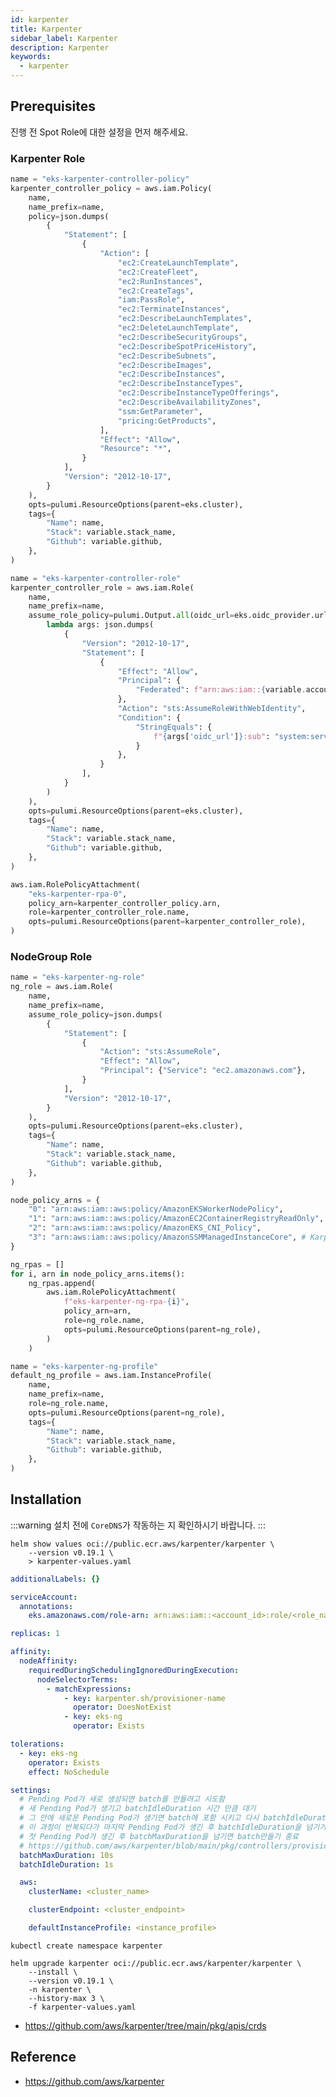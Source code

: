 ```yaml
---
id: karpenter
title: Karpenter
sidebar_label: Karpenter
description: Karpenter
keywords:
  - karpenter
---
```


## Prerequisites

진행 전 Spot Role에 대한 설정을 먼저 해주세요.

### Karpenter Role

```python
name = "eks-karpenter-controller-policy"
karpenter_controller_policy = aws.iam.Policy(
    name,
    name_prefix=name,
    policy=json.dumps(
        {
            "Statement": [
                {
                    "Action": [
                        "ec2:CreateLaunchTemplate",
                        "ec2:CreateFleet",
                        "ec2:RunInstances",
                        "ec2:CreateTags",
                        "iam:PassRole",
                        "ec2:TerminateInstances",
                        "ec2:DescribeLaunchTemplates",
                        "ec2:DeleteLaunchTemplate",
                        "ec2:DescribeSecurityGroups",
                        "ec2:DescribeSpotPriceHistory",
                        "ec2:DescribeSubnets",
                        "ec2:DescribeImages",
                        "ec2:DescribeInstances",
                        "ec2:DescribeInstanceTypes",
                        "ec2:DescribeInstanceTypeOfferings",
                        "ec2:DescribeAvailabilityZones",
                        "ssm:GetParameter",
                        "pricing:GetProducts",
                    ],
                    "Effect": "Allow",
                    "Resource": "*",
                }
            ],
            "Version": "2012-10-17",
        }
    ),
    opts=pulumi.ResourceOptions(parent=eks.cluster),
    tags={
        "Name": name,
        "Stack": variable.stack_name,
        "Github": variable.github,
    },
)

name = "eks-karpenter-controller-role"
karpenter_controller_role = aws.iam.Role(
    name,
    name_prefix=name,
    assume_role_policy=pulumi.Output.all(oidc_url=eks.oidc_provider.url,).apply(
        lambda args: json.dumps(
            {
                "Version": "2012-10-17",
                "Statement": [
                    {
                        "Effect": "Allow",
                        "Principal": {
                            "Federated": f"arn:aws:iam::{variable.account_id}:oidc-provider/{args['oidc_url']}"
                        },
                        "Action": "sts:AssumeRoleWithWebIdentity",
                        "Condition": {
                            "StringEquals": {
                                f"{args['oidc_url']}:sub": "system:serviceaccount:karpenter:karpenter"
                            }
                        },
                    }
                ],
            }
        )
    ),
    opts=pulumi.ResourceOptions(parent=eks.cluster),
    tags={
        "Name": name,
        "Stack": variable.stack_name,
        "Github": variable.github,
    },
)

aws.iam.RolePolicyAttachment(
    "eks-karpenter-rpa-0",
    policy_arn=karpenter_controller_policy.arn,
    role=karpenter_controller_role.name,
    opts=pulumi.ResourceOptions(parent=karpenter_controller_role),
)
```

### NodeGroup Role

```python
name = "eks-karpenter-ng-role"
ng_role = aws.iam.Role(
    name,
    name_prefix=name,
    assume_role_policy=json.dumps(
        {
            "Statement": [
                {
                    "Action": "sts:AssumeRole",
                    "Effect": "Allow",
                    "Principal": {"Service": "ec2.amazonaws.com"},
                }
            ],
            "Version": "2012-10-17",
        }
    ),
    opts=pulumi.ResourceOptions(parent=eks.cluster),
    tags={
        "Name": name,
        "Stack": variable.stack_name,
        "Github": variable.github,
    },
)

node_policy_arns = {
    "0": "arn:aws:iam::aws:policy/AmazonEKSWorkerNodePolicy",
    "1": "arn:aws:iam::aws:policy/AmazonEC2ContainerRegistryReadOnly",
    "2": "arn:aws:iam::aws:policy/AmazonEKS_CNI_Policy",
    "3": "arn:aws:iam::aws:policy/AmazonSSMManagedInstanceCore", # Karpenter
}

ng_rpas = []
for i, arn in node_policy_arns.items():
    ng_rpas.append(
        aws.iam.RolePolicyAttachment(
            f"eks-karpenter-ng-rpa-{i}",
            policy_arn=arn,
            role=ng_role.name,
            opts=pulumi.ResourceOptions(parent=ng_role),
        )
    )

name = "eks-karpenter-ng-profile"
default_ng_profile = aws.iam.InstanceProfile(
    name,
    name_prefix=name,
    role=ng_role.name,
    opts=pulumi.ResourceOptions(parent=ng_role),
    tags={
        "Name": name,
        "Stack": variable.stack_name,
        "Github": variable.github,
    },
)
```

## Installation

:::warning
설치 전에 `CoreDNS`가 작동하는 지 확인하시기 바랍니다.
:::

```shell
helm show values oci://public.ecr.aws/karpenter/karpenter \
    --version v0.19.1 \
    > karpenter-values.yaml
```

```yaml tilte="karpenter-values.yaml"
additionalLabels: {}

serviceAccount:
  annotations:
    eks.amazonaws.com/role-arn: arn:aws:iam::<account_id>:role/<role_name>

replicas: 1

affinity:
  nodeAffinity:
    requiredDuringSchedulingIgnoredDuringExecution:
      nodeSelectorTerms:
        - matchExpressions:
            - key: karpenter.sh/provisioner-name
              operator: DoesNotExist
            - key: eks-ng
              operator: Exists

tolerations:
  - key: eks-ng
    operator: Exists
    effect: NoSchedule

settings:
  # Pending Pod가 새로 생성되면 batch를 만들려고 시도함
  # 새 Pending Pod가 생기고 batchIdleDuration 시간 만큼 대기
  # 그 안에 새로운 Pending Pod가 생기면 batch에 포함 시키고 다시 batchIdleDuration 시간 대기
  # 이 과정이 반복되다가 마지막 Pending Pod가 생긴 후 batchIdleDuration을 넘기거나
  # 첫 Pending Pod가 생긴 후 batchMaxDuration을 넘기면 batch만들기 종료
  # https://github.com/aws/karpenter/blob/main/pkg/controllers/provisioning/batcher.go
  batchMaxDuration: 10s
  batchIdleDuration: 1s

  aws:
    clusterName: <cluster_name>

    clusterEndpoint: <cluster_endpoint>

    defaultInstanceProfile: <instance_profile>
```

```shell
kubectl create namespace karpenter
```

```shell
helm upgrade karpenter oci://public.ecr.aws/karpenter/karpenter \
    --install \
    --version v0.19.1 \
    -n karpenter \
    --history-max 3 \
    -f karpenter-values.yaml
```

- https://github.com/aws/karpenter/tree/main/pkg/apis/crds

## Reference

- https://github.com/aws/karpenter
